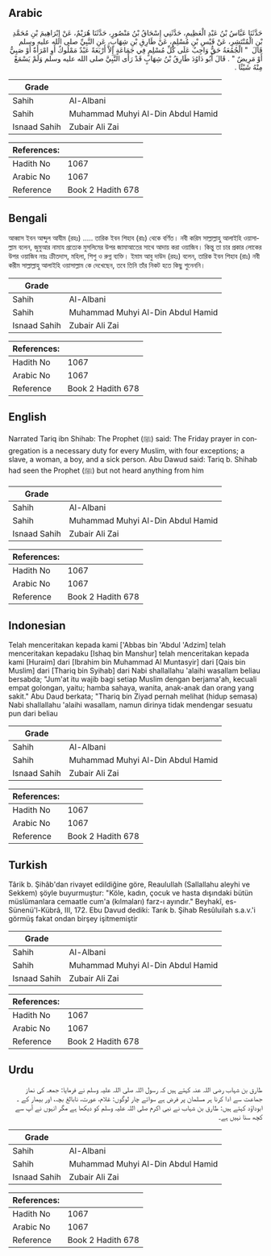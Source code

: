 ## Arabic


<div dir="rtl" lang="ar" style={{fontSize:'larger',backgroundColor:'#f8f9fa',padding:20}}>
حَدَّثَنَا عَبَّاسُ بْنُ عَبْدِ الْعَظِيمِ، حَدَّثَنِي إِسْحَاقُ بْنُ مَنْصُورٍ، حَدَّثَنَا هُرَيْمٌ، عَنْ إِبْرَاهِيمَ بْنِ مُحَمَّدِ بْنِ الْمُنْتَشِرِ، عَنْ قَيْسِ بْنِ مُسْلِمٍ، عَنْ طَارِقِ بْنِ شِهَابٍ، عَنِ النَّبِيِّ صلى الله عليه وسلم قَالَ ‏ "‏ الْجُمُعَةُ حَقٌّ وَاجِبٌ عَلَى كُلِّ مُسْلِمٍ فِي جَمَاعَةٍ إِلاَّ أَرْبَعَةً عَبْدٌ مَمْلُوكٌ أَوِ امْرَأَةٌ أَوْ صَبِيٌّ أَوْ مَرِيضٌ ‏"‏ ‏.‏ قَالَ أَبُو دَاوُدَ طَارِقُ بْنُ شِهَابٍ قَدْ رَأَى النَّبِيَّ صلى الله عليه وسلم وَلَمْ يَسْمَعْ مِنْهُ شَيْئًا ‏.‏
</div>
<div style={{backgroundColor:'#f8f9fa',padding:20, marginBottom: 10}}><table> <thead> <tr> <th>Grade</th> <th></th> </tr> </thead> <tbody> <tr><td>Sahih</td><td>Al-Albani</td></tr><tr><td>Sahih</td><td>Muhammad Muhyi Al-Din Abdul Hamid</td></tr><tr><td>Isnaad Sahih</td><td>Zubair Ali Zai</td></tr></tbody></table><table> <thead> <tr> <th>References:</th> <th></th> </tr> </thead> <tbody><tr><td>Hadith No</td><td>1067</td></tr><tr><td>Arabic No</td><td>1067</td></tr><tr><td>Reference</td><td>Book 2 Hadith 678</td></tr></tbody></table></div>

## Bengali


<div dir="ltr" lang="bn" style={{fontSize:'larger',backgroundColor:'#f8f9fa',padding:20}}>
আব্বাস ইবন আব্দুল আযীম (রহঃ) ..... তারিক ইবন শিহাব (রাঃ) থেকে বর্ণিত। নবী করিম সাল্লাল্লাহু আলাইহি ওয়াসাল্লাম বলেন, জুমুআর নামায প্রত্যেক মুসলিমের উপর জামাআতের সাথে আদায় করা ওয়াজিব। কিন্তু তা চার প্রকার লোকের উপর ওয়াজিব নয়ঃ ক্রীতদাস, মহিলা, শিশু ও রুগ্ন ব্যক্তি। ইমাম আবু দাউদ (রহঃ) বলেন, তারিক ইবন শিহাব (রাঃ) নবী করীম সাল্লাল্লাহু আলাইহি ওয়াসাল্লাম কে দেখেছেন, তবে তিনি তাঁর নিকট হতে কিছু শুনেননি।
</div>
<div style={{backgroundColor:'#f8f9fa',padding:20, marginBottom: 10}}><table> <thead> <tr> <th>Grade</th> <th></th> </tr> </thead> <tbody> <tr><td>Sahih</td><td>Al-Albani</td></tr><tr><td>Sahih</td><td>Muhammad Muhyi Al-Din Abdul Hamid</td></tr><tr><td>Isnaad Sahih</td><td>Zubair Ali Zai</td></tr></tbody></table><table> <thead> <tr> <th>References:</th> <th></th> </tr> </thead> <tbody><tr><td>Hadith No</td><td>1067</td></tr><tr><td>Arabic No</td><td>1067</td></tr><tr><td>Reference</td><td>Book 2 Hadith 678</td></tr></tbody></table></div>

## English


<div dir="ltr" lang="en" style={{fontSize:'larger',backgroundColor:'#f8f9fa',padding:20}}>
Narrated Tariq ibn Shihab: The Prophet (ﷺ) said: The Friday prayer in congregation is a necessary duty for every Muslim, with four exceptions; a slave, a woman, a boy, and a sick person. Abu Dawud said: Tariq b. Shihab had seen the Prophet (ﷺ) but not heard anything from him
</div>
<div style={{backgroundColor:'#f8f9fa',padding:20, marginBottom: 10}}><table> <thead> <tr> <th>Grade</th> <th></th> </tr> </thead> <tbody> <tr><td>Sahih</td><td>Al-Albani</td></tr><tr><td>Sahih</td><td>Muhammad Muhyi Al-Din Abdul Hamid</td></tr><tr><td>Isnaad Sahih</td><td>Zubair Ali Zai</td></tr></tbody></table><table> <thead> <tr> <th>References:</th> <th></th> </tr> </thead> <tbody><tr><td>Hadith No</td><td>1067</td></tr><tr><td>Arabic No</td><td>1067</td></tr><tr><td>Reference</td><td>Book 2 Hadith 678</td></tr></tbody></table></div>

## Indonesian


<div dir="ltr" lang="id" style={{fontSize:'larger',backgroundColor:'#f8f9fa',padding:20}}>
Telah menceritakan kepada kami ['Abbas bin 'Abdul 'Adzim] telah menceritakan kepadaku [Ishaq bin Manshur] telah menceritakan kepada kami [Huraim] dari [Ibrahim bin Muhammad Al Muntasyir] dari [Qais bin Muslim] dari [Thariq bin Syihab] dari Nabi shallallahu 'alaihi wasallam beliau bersabda; "Jum'at itu wajib bagi setiap Muslim dengan berjama'ah, kecuali empat golongan, yaitu; hamba sahaya, wanita, anak-anak dan orang yang sakit." Abu Daud berkata; "Thariq bin Ziyad pernah melihat (hidup semasa) Nabi shallallahu 'alaihi wasallam, namun dirinya tidak mendengar sesuatu pun dari beliau
</div>
<div style={{backgroundColor:'#f8f9fa',padding:20, marginBottom: 10}}><table> <thead> <tr> <th>Grade</th> <th></th> </tr> </thead> <tbody> <tr><td>Sahih</td><td>Al-Albani</td></tr><tr><td>Sahih</td><td>Muhammad Muhyi Al-Din Abdul Hamid</td></tr><tr><td>Isnaad Sahih</td><td>Zubair Ali Zai</td></tr></tbody></table><table> <thead> <tr> <th>References:</th> <th></th> </tr> </thead> <tbody><tr><td>Hadith No</td><td>1067</td></tr><tr><td>Arabic No</td><td>1067</td></tr><tr><td>Reference</td><td>Book 2 Hadith 678</td></tr></tbody></table></div>

## Turkish


<div dir="ltr" lang="tr" style={{fontSize:'larger',backgroundColor:'#f8f9fa',padding:20}}>
Târik b. Şihâb'dan rivayet edildiğine göre, Reaulullah (Sallallahu aleyhi ve Sekkem) şöyle buyurmuştur: "Köle, kadın, çocuk ve hasta dışındaki bütün müslümanlara cemaatle cum'a (kılmaları) farz-ı ayındır." Beyhakî, es-Sünenü'l-Kübrâ, III, 172. Ebu Davud dediki: Tarık b. Şihab Resûluilah s.a.v.'i görmüş fakat on­dan birşey işitmemiştir
</div>
<div style={{backgroundColor:'#f8f9fa',padding:20, marginBottom: 10}}><table> <thead> <tr> <th>Grade</th> <th></th> </tr> </thead> <tbody> <tr><td>Sahih</td><td>Al-Albani</td></tr><tr><td>Sahih</td><td>Muhammad Muhyi Al-Din Abdul Hamid</td></tr><tr><td>Isnaad Sahih</td><td>Zubair Ali Zai</td></tr></tbody></table><table> <thead> <tr> <th>References:</th> <th></th> </tr> </thead> <tbody><tr><td>Hadith No</td><td>1067</td></tr><tr><td>Arabic No</td><td>1067</td></tr><tr><td>Reference</td><td>Book 2 Hadith 678</td></tr></tbody></table></div>

## Urdu


<div dir="rtl" lang="ur" style={{fontSize:'larger',backgroundColor:'#f8f9fa',padding:20}}>
طارق بن شہاب رضی اللہ عنہ کہتے ہیں کہ رسول اللہ صلی اللہ علیہ وسلم نے فرمایا: جمعہ کی نماز جماعت سے ادا کرنا ہر مسلمان پر فرض ہے سوائے چار لوگوں: غلام، عورت، نابالغ بچہ، اور بیمار کے ۔ ابوداؤد کہتے ہیں: طارق بن شہاب نے نبی اکرم صلی اللہ علیہ وسلم کو دیکھا ہے مگر انہوں نے آپ سے کچھ سنا نہیں ہے۔
</div>
<div style={{backgroundColor:'#f8f9fa',padding:20, marginBottom: 10}}><table> <thead> <tr> <th>Grade</th> <th></th> </tr> </thead> <tbody> <tr><td>Sahih</td><td>Al-Albani</td></tr><tr><td>Sahih</td><td>Muhammad Muhyi Al-Din Abdul Hamid</td></tr><tr><td>Isnaad Sahih</td><td>Zubair Ali Zai</td></tr></tbody></table><table> <thead> <tr> <th>References:</th> <th></th> </tr> </thead> <tbody><tr><td>Hadith No</td><td>1067</td></tr><tr><td>Arabic No</td><td>1067</td></tr><tr><td>Reference</td><td>Book 2 Hadith 678</td></tr></tbody></table></div>
